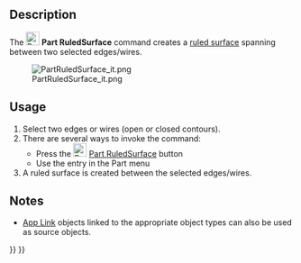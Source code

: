 <languages/>

{{Docnav
|[[Part_MakeFace|MakeFace]]
|[[Part_Loft|Loft]]
|[[Part_Workbench|Part]]
|IconL=Part_MakeFace.svg
|IconR=Part_Loft.svg
|IconC=Workbench_Part.svg
}}

{{GuiCommand
|Name=Part RuledSurface
|MenuLocation=Part → RuledSurface
|Workbenches=[[Part_Workbench|Part]]
|SeeAlso=[[Part_MakeFace|Part MakeFace]]
}}

==Description==

The [[Image:Part_RuledSurface.svg|24px]] '''Part RuledSurface''' command creates a [https://en.wikipedia.org/wiki/Ruled_surface ruled surface] spanning between two selected edges/wires.

[[File:PartRuledSurface_it.png]]

==Usage==

# Select two edges or wires (open or closed contours).
# There are several ways to invoke the command:
#* Press the [[Image:Part_RuledSurface.svg|24px|link=Part_RuledSurface]] [[Part_RuledSurface|Part RuledSurface]] button
#* Use the {{MenuCommand|Part → RuledSurface}} entry in the Part menu
# A ruled surface is created between the selected edges/wires.

==Notes==

* [[App_Link|App Link]] objects linked to the appropriate object types can also be used as source objects.


{{Docnav
|[[Part_MakeFace|MakeFace]]
|[[Part_Loft|Loft]]
|[[Part_Workbench|Part]]
|IconL=Part_MakeFace.svg
|IconR=Part_Loft.svg
|IconC=Workbench_Part.svg
}}

{{Part_Tools_navi{{#translation:}}}}
{{Userdocnavi{{#translation:}}}}